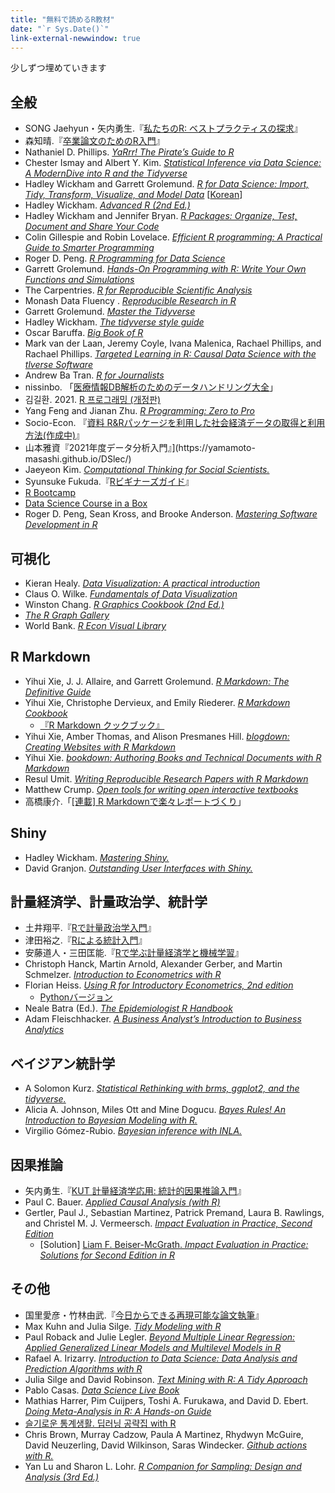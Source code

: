 ```yaml
---
title: "無料で読めるR教材"
date: "`r Sys.Date()`"
link-external-newwindow: true
---
```


少しずつ埋めていきます

## 全般

* SONG Jaehyun・矢内勇生.『[私たちのR: ベストプラクティスの探求](https://www.jaysong.net/rbook)』
* 森知晴.『[卒業論文のためのR入門](https://tomoecon.github.io/R_for_graduate_thesis/)』
* Nathaniel D. Phillips. [*YaRrr! The Pirate’s Guide to R*](https://bookdown.org/ndphillips/YaRrr/)
* Chester Ismay and Albert Y. Kim. [*Statistical Inference via Data Science: A ModernDive into R and the Tidyverse*](https://moderndive.com/)
* Hadley Wickham and Garrett Grolemund. [*R for Data Science: Import, Tidy, Transform, Visualize, and Model Data*](https://r4ds.had.co.nz/) [[Korean](https://sulgik.github.io/r4ds/)]
* Hadley Wickham. [*Advanced R (2nd Ed.)*](https://adv-r.hadley.nz/)
* Hadley Wickham and Jennifer Bryan. [*R Packages: Organize, Test, Document and Share Your Code*](https://r-pkgs.org/)
* Colin Gillespie and Robin Lovelace. [*Efficient R programming: A Practical Guide to Smarter Programming*](https://csgillespie.github.io/efficientR/)
* Roger D. Peng. [*R Programming for Data Science*](https://bookdown.org/rdpeng/rprogdatascience/)
* Garrett Grolemund. [*Hands-On Programming with R: Write Your Own Functions and Simulations*](https://rstudio-education.github.io/hopr/)
* The Carpentries. [*R for Reproducible Scientific Analysis*](https://swcarpentry-ja.github.io/r-novice-gapminder/ja/)
* Monash Data Fluency . [*Reproducible Research in R*](https://monashdatafluency.github.io/r-rep-res/)
* Garrett Grolemund. [*Master the Tidyverse*](https://github.com/rstudio-education/master-the-tidyverse)
* Hadley Wickham. [*The tidyverse style guide*](https://style.tidyverse.org/)
* Oscar Baruffa. [*Big Book of R*](https://www.bigbookofr.com/)
* Mark van der Laan, Jeremy Coyle, Ivana Malenica, Rachael Phillips, and Rachael Phillips. [*Targeted Learning in R: Causal Data Science with the tlverse Software *](https://tlverse.org/tlverse-handbook/index.html)
* Andrew Ba Tran. [*R for Journalists*](https://learn.r-journalism.com/en/)
* nissinbo. 「[医療情報DB解析のためのデータハンドリング大全](https://nissinbo.github.io/medical_database_RBook/)」
* 김길환. 2021. [R 프로그래밍 (개정판)](https://kilhwan.github.io/rprogramming/)
* Yang Feng and Jianan Zhu. [*R Programming: Zero to Pro*](https://r02pro.github.io/)
* Socio-Econ. 『[資料 R&Rパッケージを利用した社会経済データの取得と利用方法(作成中)](https://toad-office.github.io/socio-econ/)』
* 山本雅資『2021年度データ分析入門』](https://yamamoto-masashi.github.io/DSlec/)
* Jaeyeon Kim. [*Computational Thinking for Social Scientists.*](https://jaeyk.github.io/PS239T/)
* Syunsuke Fukuda.『[Rビギナーズガイド](https://syunsuke.github.io/r_beginners_guide/)』
* [R Bootcamp](https://r-bootcamp.netlify.app/)
* [Data Science Course in a Box](https://datasciencebox.org/)
* Roger D. Peng, Sean Kross, and Brooke Anderson. [*Mastering Software Development in R*](https://bookdown.org/rdpeng/RProgDA/)

## 可視化

* Kieran Healy. [*Data Visualization: A practical introduction*](https://socviz.co/)
* Claus O. Wilke. [*Fundamentals of Data Visualization*](https://clauswilke.com/dataviz/)
* Winston Chang. [*R Graphics Cookbook (2nd Ed.)*](https://r-graphics.org/)
* [*The R Graph Gallery*](https://www.r-graph-gallery.com/)
* World Bank. [*R Econ Visual Library*](https://worldbank.github.io/r-econ-visual-library/index.html)

## R Markdown

* Yihui Xie, J. J. Allaire, and Garrett Grolemund. [*R Markdown: The Definitive Guide*](https://bookdown.org/yihui/rmarkdown/)
* Yihui Xie, Christophe Dervieux, and Emily Riederer. [*R Markdown Cookbook*](https://bookdown.org/yihui/rmarkdown-cookbook/)
   * [『R Markdown クックブック』](https://gedevan-aleksizde.github.io/rmarkdown-cookbook/)
* Yihui Xie, Amber Thomas, and Alison Presmanes Hill. [*blogdown: Creating Websites with R Markdown*](https://bookdown.org/yihui/blogdown/)
* Yihui Xie. [*bookdown: Authoring Books and Technical Documents with R Markdown*](https://bookdown.org/yihui/bookdown/)
* Resul Umit. [*Writing Reproducible Research Papers with R Markdown*](https://github.com/resulumit/rmd_workshop)
* Matthew Crump. [*Open tools for writing open interactive textbooks*](https://crumplab.github.io/OER_bookdown/)
* 高橋康介.「[[連載] R Markdownで楽々レポートづくり](https://gihyo.jp/admin/serial/01/r-markdown)」

## Shiny

* Hadley Wickham. [*Mastering Shiny.*](https://mastering-shiny.org/)
* David Granjon. [*Outstanding User Interfaces with Shiny.*](https://unleash-shiny.rinterface.com/)

## 計量経済学、計量政治学、統計学

* 土井翔平.『[Rで計量政治学入門](https://shohei-doi.github.io/quant_polisci/)』
* 津田裕之.『[Rによる統計入門](https://htsuda.net/stats/)』
* 安藤道人・三田匡能.『[Rで学ぶ計量経済学と機械学習](https://michihito-ando.github.io/econome_ml_with_R/)』
* Christoph Hanck, Martin Arnold, Alexander Gerber, and Martin Schmelzer. [*Introduction to Econometrics with R*](https://www.econometrics-with-r.org/)
* Florian Heiss. [*Using R for Introductory Econometrics, 2nd edition*](http://www.urfie.net/read/index.html)
   * [Pythonバージョン](http://www.upfie.net/read/index.html)
* Neale Batra (Ed.). [*The Epidemiologist R Handbook*](https://epirhandbook.com/)
* Adam Fleischhacker. [*A Business Analyst's Introduction to Business Analytics*](https://www.causact.com/)

## ベイジアン統計学

* A Solomon Kurz. [*Statistical Rethinking with brms, ggplot2, and the tidyverse.*](https://bookdown.org/ajkurz/Statistical_Rethinking_recoded/)
* Alicia A. Johnson, Miles Ott and Mine Dogucu. [*Bayes Rules! An Introduction to Bayesian Modeling with R.*](https://www.bayesrulesbook.com/)
* Virgilio Gómez-Rubio. [*Bayesian inference with INLA.*](https://becarioprecario.bitbucket.io/inla-gitbook/index.html)

## 因果推論

* 矢内勇生.『[KUT 計量経済学応用: 統計的因果推論入門](https://yukiyanai.github.io/econometrics2/)』
* Paul C. Bauer. [*Applied Causal Analysis (with R)*](https://bookdown.org/paul/applied-causal-analysis/)
* Gertler, Paul J., Sebastian Martinez, Patrick Premand, Laura B. Rawlings, and Christel M. J. Vermeersch. [*Impact Evaluation in Practice, Second Edition*](https://openknowledge.worldbank.org/handle/10986/25030)
   * [Solution] [Liam F. Beiser-McGrath. *Impact Evaluation in Practice: Solutions for Second Edition in R*](https://lfbeisermcgrath.github.io/rimpactevaluation/)

## その他

* 国里愛彦・竹林由武.『[今日からできる再現可能な論文執筆](https://ykunisato.github.io/jpa2020-tws-002/)』
* Max Kuhn and Julia Silge. [*Tidy Modeling with R*](https://www.tmwr.org/)
* Paul Roback and Julie Legler. [*Beyond Multiple Linear Regression: Applied Generalized Linear Models and Multilevel Models in R*](https://bookdown.org/roback/bookdown-BeyondMLR/)
* Rafael A. Irizarry. [*Introduction to Data Science: Data Analysis and Prediction Algorithms with R*](https://rafalab.github.io/dsbook/)
* Julia Silge and David Robinson. [*Text Mining with R: A Tidy Approach*](https://www.tidytextmining.com/)
* Pablo Casas. [*Data Science Live Book*](https://livebook.datascienceheroes.com/)
* Mathias Harrer, Pim Cuijpers, Toshi A. Furukawa, and David D. Ebert. [*Doing Meta-Analysis in R: A Hands-on Guide*](https://bookdown.org/MathiasHarrer/Doing_Meta_Analysis_in_R/)
* [슬기로운 통계생활. 딥러닝 공략집 with R](https://statisticsplaybook.github.io/deeplearning-playbook/)
* Chris Brown, Murray Cadzow, Paula A Martinez, Rhydwyn McGuire, David Neuzerling, David Wilkinson, Saras Windecker. [*Github actions with R.*](https://orchid00.github.io/actions_sandbox/)
* Yan Lu and Sharon L. Lohr. [*R Companion for Sampling: Design and Analysis (3rd Ed.)*](https://www.sharonlohr.com/sampling-design-and-analysis-3e)